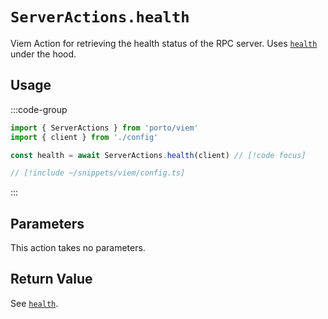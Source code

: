 # `ServerActions.health`

Viem Action for retrieving the health status of the RPC server. Uses [`health`](/rpc-server/health) under the hood.

## Usage

:::code-group

```ts twoslash [example.ts]
import { ServerActions } from 'porto/viem'
import { client } from './config'

const health = await ServerActions.health(client) // [!code focus]
```

```ts twoslash [config.ts] filename="config.ts"
// [!include ~/snippets/viem/config.ts]
```

:::

## Parameters

This action takes no parameters.

## Return Value

See [`health`](/rpc-server/health#response).
